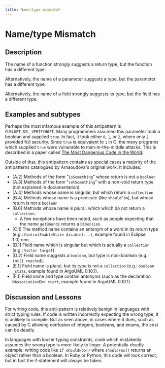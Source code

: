 ```yaml
---
title: Name/type mismatch
---
```


# Name/type Mismatch

## Description

The name of a function strongly suggests a return type, but the function has a different type.

Alternatively, the name of a parameter suggests a type, but the parameter has a different type.

Alternatively, the name of a field strongly suggests its type, but the field has a different type.

## Examples and subtypes

Perhaps the most infamous example of this antipattern is `CURLOPT_SSL_VERIFYHOST`. Many programmers assumed this parameter took a boolean and supplied `true`. In fact, it took either `0`, `1`, or `2`, where only `2` provided full security. Since `true` is equivalent to `1` in C, the many programs which supplied `true` were vulnerable to man-in-the-middle attacks. This is described in a paper called [The Most Dangerous Code in the World](https://www.cs.utexas.edu/~shmat/shmat_ccs12.pdf).

Outside of that, this antipattern contains as special cases a majority of the antipatterns catalogued by Arnaoudova's original work. It includes:

- [A.2] Methods of the form "`isSomething`" whose return is not a `boolean`
- [A.3] Methods of the form "`setSomething`" with a non-void return type (not explained in documentation)
- [A.4] Methods whose name is singular, but which return a `collection`
- [B.4] Methods whose name is a predicate (like `shouldFoo`), but whose return is not a `boolean`
- [B.6] Methods whose name is plural, which which do not return a `collection`.
  - A few exceptions have been noted, such as people expecting that the name `getBounds` returns a `Dimension`.
- [C.1] The method name contains an antonym of a word in its return type (e.g.: `ControlEnableState disable(...)`, example found in Eclipse 1.0).nnn
- [D.1] Field name which is singular but which is actually a `collection` (e.g.: `Vector target`).
- [D.2] Field name suggests a `boolean`, but type is non-boolean (e.g.: `int[] reached`).
- [E.1] Field name is plural, but its type is not a `collection` (e.g.: `boolean _stats`, example found in ArgoUML 0.10.1).
- [F.1] Field name and type contain antonyms (such as the declaration `MAssociationEnd start`, example found in ArgoUML 0.10.1).

## Discussion and Lessons

For writing code, this anti-pattern is relatively benign in languages with strict typing rules. If code is written incorrectly expecting the wrong type, it is unlikely to compile. But as seen above, in cases where it does, such as caused by C allowing confusion of integers, booleans, and enums, the cost can be deadly.

In languages with looser typing constraints, code which mistakenly assumes the wrong type is more likely to linger. A potentially-deadly example: writing code like `if shouldFoo()` where `shouldFoo()` returns an object rather than a boolean. In Ruby or Python, this code will look correct, but in fact the if-statement will always be taken.
